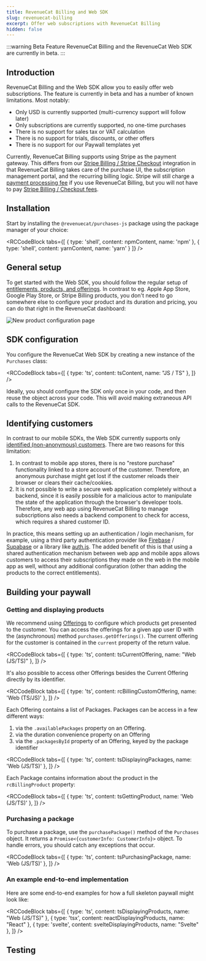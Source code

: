 ```yaml
---
title: RevenueCat Billing and Web SDK
slug: revenuecat-billing
excerpt: Offer web subscriptions with RevenueCat Billing
hidden: false
---
```

:::warning Beta Feature
RevenueCat Billing and the RevenueCat Web SDK are currently in beta.
:::
## Introduction
RevenueCat Billing and the Web SDK allow you to easily offer web subscriptions. The feature is currently in beta and has a number of known limitations. Most notably:

* Only USD is currently supported (multi-currency support will follow later)
* Only subscriptions are currently supported, no one-time purchases
* There is no support for sales tax or VAT calculation
* There is no support for trials, discounts, or other offers
* There is no support for our Paywall templates yet

Currently, RevenueCat Billing supports using Stripe as the payment gateway. This differs from our [Stripe Billing / Stripe Checkout](/getting-started/stripe) integration in that RevenueCat Billing takes care of the purchase UI, the subscription management portal, and the recurring billing logic. Stripe will still charge a [payment processing fee](https://stripe.com/pricing) if you use RevenueCat Billing, but you will not have to pay [Stripe Billing / Checkout fees](https://stripe.com/billing/pricing). 

## Installation

Start by installing the `@revenuecat/purchases-js` package using the package manager of your choice:


<RCCodeBlock tabs={[
    { type: 'shell', content: npmContent, name: 'npm' },
    { type: 'shell', content: yarnContent, name: 'yarn' }
]} />

## General setup

To get started with the Web SDK, you should follow the regular setup of [entitlements, products, and offerings](/getting-started/entitlements). In contrast to eg. Apple App Store, Google Play Store, or Stripe Billing products, you don't need to go somewhere else to configure your product and its duration and pricing, you can do that right in the RevenueCat dashboard:

![New product configuration page](/images/rc-billing/new-product-configuration.png)

## SDK configuration

You configure the RevenueCat Web SDK by creating a new instance of the `Purchases` class:


<RCCodeBlock tabs={[
    { type: 'ts', content: tsContent, name: "JS / TS" },
]} />

Ideally, you should configure the SDK only once in your code, and then reuse the object across your code. This will avoid making extraneous API calls to the RevenueCat SDK.

## Identifying customers

In contrast to our mobile SDKs, the Web SDK currently supports only [identified (non-anonymous) customers](/customers/user-ids). There are two reasons for this limitation:
1. In contrast to mobile app stores, there is no "restore purchase" functionality linked to a store account of the customer. Therefore, an anonymous purchase might get lost if the customer reloads their browser or clears their cache/cookies. 
2. It is not possible to write a secure web application completely without a backend, since it is easily possible for a malicious actor to manipulate the state of the application through the browser's developer tools. Therefore, any web app using RevenueCat Billing to manage subscriptions also needs a backend component to check for access, which requires a shared customer ID. 

In practice, this means setting up an authentication / login mechanism, for example, using a third party authentication provider like [Firebase](https://firebase.google.com/docs/auth) / [Supabase](https://supabase.com/docs/guides/auth) or a library like [auth.js](https://authjs.dev/). The added benefit of this is that using a shared authentication mechanism between web app and mobile apps allows customers to access their subscriptions they made on the web in the mobile app as well, without any additional configuration (other than adding the products to the correct entitlements).

## Building your paywall

### Getting and displaying products

We recommend using [Offerings](/getting-started/entitlements#offerings) to configure which products get presented to the customer. You can access the offerings for a given app user ID with the (asynchronous) method `purchases.getOfferings()`. The current offering for the customer is contained in the `current` property of the return value. 


<RCCodeBlock tabs={[
    { type: 'ts', content: tsCurrentOffering, name: "Web (JS/TS)" },
]} />

It's also possible to access other Offerings besides the Current Offering directly by its identifier.


<RCCodeBlock tabs={[
    { type: 'ts', content: rcBillingCustomOffering, name: 'Web (TS/JS)' },
]} />

Each Offering contains a list of Packages. Packages can be access in a few different ways:

1. via the `.availablePackages` property on an Offering.
2. via the duration convenience property on an Offering
3. via the `.packagesById` property of an Offering, keyed by the package identifier


<RCCodeBlock tabs={[
    { type: 'ts', content: tsDisplayingPackages, name: 'Web (JS/TS)' },
]} />

Each Package contains information about the product in the `rcBillingProduct` property:


<RCCodeBlock tabs={[
    { type: 'ts', content: tsGettingProduct, name: 'Web (JS/TS)' },
]} />

### Purchasing a package

To purchase a package, use the `purchasePackage()` method of the `Purchases` object. It returns a `Promise<{customerInfo: CustomerInfo}>` object. To handle errors, you should catch any exceptions that occur.


<RCCodeBlock tabs={[
    { type: 'ts', content: tsPurchasingPackage, name: 'Web (JS/TS)' },
]} />


### An example end-to-end implementation

Here are some end-to-end examples for how a full skeleton paywall might look like:


<RCCodeBlock tabs={[
    { type: 'ts', content: tsDisplayingProducts, name: "Web (JS/TS)" },
    { type: 'tsx', content: reactDisplayingProducts, name: "React" },
    { type: 'svelte', content: svelteDisplayingProducts, name: "Svelte" },
]} />


## Testing